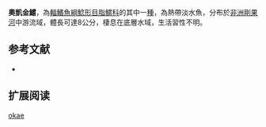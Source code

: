{{Speciesbox
| name = 奧凱金鱨
| image = 
| image_width = 250px
| image_caption = 
| status = LC
| status_system = IUCN3.1 
| genus = Chrysichthys
| species = okae
| authority = [[Fowler|Fowler]], 1949
| synonyms = 
}}

'''奧凱金鱨'''，為[[輻鰭魚綱|輻鰭魚綱]][[鯰形目|鯰形目]][[脂鱨科|脂鱨科]]的其中一[[種|種]]，為熱帶淡水魚，分布於[[非洲|非洲]][[剛果河|剛果河]]中游流域，體長可達8公分，棲息在底層水域，生活習性不明。

==参考文献==
*{{FishBase_species|genus=Chrysichthys|species=okae|year=2015|month=6}}

== 扩展阅读 ==
{{refbegin}}
{{wikispecies-inline|Chrysichthys okae|奧凱金鱨}}
{{refend}}
{{Taxonbar|from=Q6429948}}

[[Category:金鱨屬|okae]]
